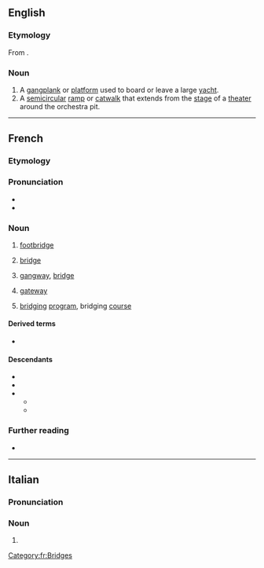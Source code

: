 {{also|Passerelle}}
==English==

===Etymology===
From {{bor|en|fr|passerelle}}.

===Noun===
{{en-noun}}

# A [[gangplank]] or [[platform]] used to board or leave a large [[yacht]].
# A [[semicircular]] [[ramp]] or [[catwalk]] that extends from the [[stage]] of a [[theater]] around the orchestra pit.

----

==French==

===Etymology===
{{affix|fr|passer|-elle}}

===Pronunciation===
* {{fr-IPA}}
* {{audio|fr|LL-Q150 (fra)-0x010C-passerelle.wav|Audio}}

===Noun===
{{fr-noun|f}}

# [[footbridge]]
# {{lb|fr|nautical}} [[bridge]]
# {{lb|fr|aviation|nautical}} [[gangway]], [[bridge]]
# {{lb|fr|computing}} [[gateway]]
# {{lb|fr|higher education}} [[bridging]] [[program]], bridging [[course]]

====Derived terms====
* {{l|fr|passerelle himalayenne}}

====Descendants====
* {{desc|en|passerelle|bor=1}}
* {{desc|de|Passerelle|bor=1}}
* {{desc|it|passerella|bor=1}}
** {{desc|ca|passarel·la|bor=1}}
** {{desc|es|pasarela|bor=1}}

===Further reading===
* {{R:TLFi}}

[[Category:fr:Bridges]]
----

==Italian==

===Pronunciation===
{{it-pr|passerèlle}}

===Noun===
{{head|it|noun form|g=f}}

# {{plural of|it|passerella}}
